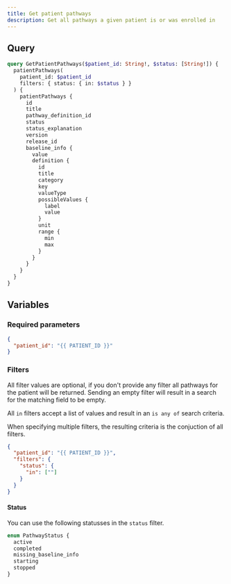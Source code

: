 ```yaml
---
title: Get patient pathways
description: Get all pathways a given patient is or was enrolled in
---
```


## Query

```graphql
query GetPatientPathways($patient_id: String!, $status: [String!]) {
  patientPathways(
    patient_id: $patient_id
    filters: { status: { in: $status } }
  ) {
    patientPathways {
      id
      title
      pathway_definition_id
      status
      status_explanation
      version
      release_id
      baseline_info {
        value
        definition {
          id
          title
          category
          key
          valueType
          possibleValues {
            label
            value
          }
          unit
          range {
            min
            max
          }
        }
      }
    }
  }
}
```

## Variables

### Required parameters

```json
{
  "patient_id": "{{ PATIENT_ID }}"
}
```

### Filters

All filter values are optional, if you don't provide any filter all pathways for the patient will be returned.
Sending an empty filter will result in a search for the matching field to be empty.

All `in` filters accept a list of values and result in an `is any of` search criteria.

When specifying multiple filters, the resulting criteria is the conjuction of all filters.

```json
{
  "patient_id": "{{ PATIENT_ID }}",
  "filters": {
    "status": {
      "in": [""]
    }
  }
}
```

<p></p>

#### Status

You can use the following statusses in the `status` filter.

```graphql
enum PathwayStatus {
  active
  completed
  missing_baseline_info
  starting
  stopped
}
```
